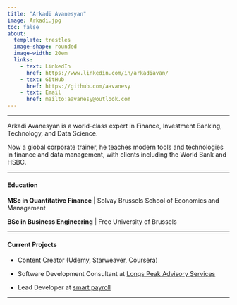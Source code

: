 ```yaml
---
title: "Arkadi Avanesyan"
image: Arkadi.jpg
toc: false
about: 
  template: trestles
  image-shape: rounded
  image-width: 20em
  links:
    - text: LinkedIn
      href: https://www.linkedin.com/in/arkadiavan/
    - text: GitHub
      href: https://github.com/aavanesy
    - text: Email
      href: mailto:aavanesy@outlook.com
---
```


------------------------------------------------------------------------

Arkadi Avanesyan is a world-class expert in Finance, Investment Banking, Technology, and Data Science.

Now a global corporate trainer, he teaches modern tools and technologies in finance and data management, with clients including the World Bank and HSBC.

------------------------------------------------------------------------

#### Education

**MSc in Quantitative Finance** \| Solvay Brussels School of Economics and Management

**BSc in Business Engineering** \| Free University of Brussels

------------------------------------------------------------------------

#### Current Projects

-   Content Creator (Udemy, Starweaver, Coursera)

-   Software Development Consultant at [Longs Peak Advisory Services](https://longspeakadvisory.com/)

-   Lead Developer at [smart payroll](https://smartpayroll.ch/)

------------------------------------------------------------------------
